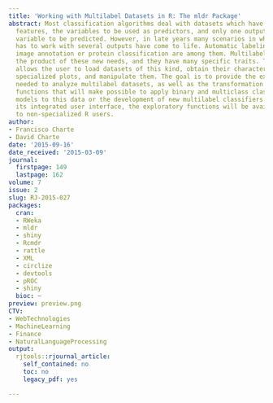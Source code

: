 ```yaml
---
title: 'Working with Multilabel Datasets in R: The mldr Package'
abstract: Most classification algorithms deal with datasets which have a set of input
  features, the variables to be used as predictors, and only one output class, the
  variable to be predicted. However, in late years many scenarios in which the classifier
  has to work with several outputs have come to life. Automatic labeling of text documents,
  image annotation or protein classification are among them. Multilabel datasets are
  the product of these new needs, and they have many specific traits. The mldr package
  allows the user to load datasets of this kind, obtain their characteristics, produce
  specialized plots, and manipulate them. The goal is to provide the exploratory tools
  needed to analyze multilabel datasets, as well as the transformation and manipulation
  functions that will make possible to apply binary and multiclass classification
  models to this data or the development of new multilabel classifiers. Thanks to
  its integrated user interface, the exploratory functions will be available even
  to non-specialized R users.
author:
- Francisco Charte
- David Charte
date: '2015-09-16'
date_received: '2015-03-09'
journal:
  firstpage: 149
  lastpage: 162
volume: 7
issue: 2
slug: RJ-2015-027
packages:
  cran:
  - RWeka
  - mldr
  - shiny
  - Rcmdr
  - rattle
  - XML
  - circlize
  - devtools
  - pROC
  - shiny
  bioc: ~
preview: preview.png
CTV:
- WebTechnologies
- MachineLearning
- Finance
- NaturalLanguageProcessing
output:
  rjtools::rjournal_article:
    self_contained: no
    toc: no
    legacy_pdf: yes

---
```

